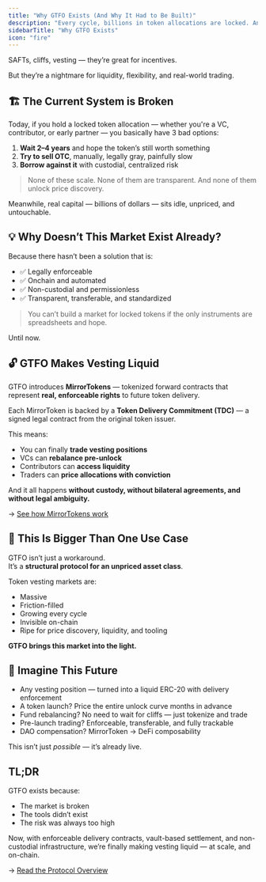 ```yaml
---
title: "Why GTFO Exists (And Why It Had to Be Built)"
description: "Every cycle, billions in token allocations are locked. And every cycle, no one fixes the problem."
sidebarTitle: "Why GTFO Exists"
icon: "fire"
---
```


SAFTs, cliffs, vesting — they’re great for incentives.

But they’re a nightmare for liquidity, flexibility, and real-world trading.

## 🏗️ The Current System is Broken

Today, if you hold a locked token allocation — whether you're a VC, contributor, or early partner — you basically have 3 bad options:

1. **Wait 2–4 years** and hope the token’s still worth something
2. **Try to sell OTC**, manually, legally gray, painfully slow
3. **Borrow against it** with custodial, centralized risk

> None of these scale. None of them are transparent. And none of them unlock price discovery.

Meanwhile, real capital — billions of dollars — sits idle, unpriced, and untouchable.

## 💡 Why Doesn’t This Market Exist Already?

Because there hasn’t been a solution that is:

- ✅ Legally enforceable
- ✅ Onchain and automated
- ✅ Non-custodial and permissionless
- ✅ Transparent, transferable, and standardized

> You can’t build a market for locked tokens if the only instruments are spreadsheets and hope.

Until now.

## 🔓 GTFO Makes Vesting Liquid

GTFO introduces **MirrorTokens** — tokenized forward contracts that represent **real, enforceable rights** to future token delivery.

Each MirrorToken is backed by a **Token Delivery Commitment (TDC)** — a signed legal contract from the original token issuer.

This means:

- You can finally **trade vesting positions**
- VCs can **rebalance pre-unlock**
- Contributors can **access liquidity**
- Traders can **price allocations with conviction**

And it all happens **without custody, without bilateral agreements, and without legal ambiguity.**

→ [See how MirrorTokens work](./mirror-token)

## 🧠 This Is Bigger Than One Use Case

GTFO isn’t just a workaround.\
It’s a **structural protocol for an unpriced asset class**.

Token vesting markets are:

- Massive
- Friction-filled
- Growing every cycle
- Invisible on-chain
- Ripe for price discovery, liquidity, and tooling

**GTFO brings this market into the light.**

## 🤯 Imagine This Future

- Any vesting position — turned into a liquid ERC-20 with delivery enforcement
- A token launch? Price the entire unlock curve months in advance
- Fund rebalancing? No need to wait for cliffs — just tokenize and trade
- Pre-launch trading? Enforceable, transferable, and fully trackable
- DAO compensation? MirrorToken → DeFi composability

This isn’t just _possible_ — it’s already live.

## TL;DR

GTFO exists because:

- The market is broken
- The tools didn’t exist
- The risk was always too high

Now, with enforceable delivery contracts, vault-based settlement, and non-custodial infrastructure, we’re finally making vesting liquid — at scale, and on-chain.

→ [Read the Protocol Overview](./gtfo-protocol)
